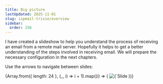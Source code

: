 ```yaml
---
title: Big picture
lastUpdated: 2025-11-01
slug: ispmail-trixie/overview
sidebar:
  order: 156
---
```



I have created a slideshow to help you understand the process of receiving an email from a remote mail server. Hopefully
it helps to get a better understanding of the steps involved in receiving email. We will prepare the necessary
configuration in the next chapters.

Use the arrows to navigate between slides:

<Splide>
  {Array.from({ length: 24 }, (_, i) => i + 1).map((i) => (
    <SplideSlide key={i}>
      <img src={`/big-picture-receive/${String(i).padStart(2, "0")}.svg`} alt={`Slide ${i}`} />
    </SplideSlide>
  ))}
</Splide>
